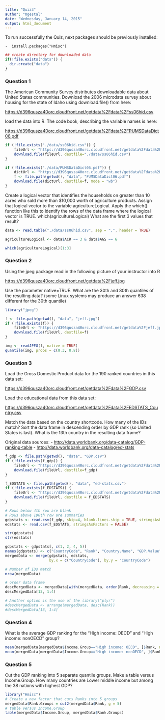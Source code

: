 ```yaml
---
title: "Quiz3"
author: "mgestal"
date: "Wednesday, January 14, 2015"
output: html_document
---
```


To run successfully the Quiz, next packages should be previously installed:

    -  install.packages("Hmisc")

```r

## create directory for downloaded data
if(!file.exists("data")) {
  dir.create("data")
}

````

### Question 1

The American Community Survey distributes downloadable data about United 
States communities. Download the 2006 microdata survey about housing for the 
state of Idaho using download.file() from here:
  
[https://d396qusza40orc.cloudfront.net/getdata%2Fdata%2Fss06hid.csv](https://d396qusza40orc.cloudfront.net/getdata%2Fdata%2Fss06hid.csv)

load the data into R. The code book, describing the variable names is here:
  
[https://d396qusza40orc.cloudfront.net/getdata%2Fdata%2FPUMSDataDict06.pdf](https://d396qusza40orc.cloudfront.net/getdata%2Fdata%2FPUMSDataDict06.pdf)

```r

if (!file.exists("./data/ss06hid.csv")) {
    fileUrl <- "https://d396qusza40orc.cloudfront.net/getdata%2Fdata%2Fss06hid.csv"
    download.file(fileUrl, destfile="./data/ss06hid.csv")
}

if (!file.exists("./data/PUMSDataDict06.pdf")) {
    dictUrl <- "https://d396qusza40orc.cloudfront.net/getdata%2Fdata%2FPUMSDataDict06.pdf"
    f <- file.path(getwd(), "data", "PUMSDataDict06.pdf")
    download.file(dictUrl, destfile=f, mode = "wb")
}

```

Create a logical vector that identifies the households on greater than 10 acres who sold more than $10,000 worth of agriculture products. Assign that logical vector to the variable agricultureLogical. Apply the which() function like this to identify the rows of the data frame where the logical vector is TRUE. which(agricultureLogical) What are the first 3 values that result?

```r

data <- read.table("./data/ss06hid.csv", sep = ",", header = TRUE)

agricultureLogical <- data$ACR == 3 & data$AGS == 6

which(agricultureLogical)[1:3]

```


### Question 2

Using the jpeg package read in the following picture of your instructor into R

[https://d396qusza40orc.cloudfront.net/getdata%2Fjeff.jpg](https://d396qusza40orc.cloudfront.net/getdata%2Fjeff.jpg)

Use the parameter native=TRUE. What are the 30th and 80th quantiles of the resulting data? (some Linux systems may produce an answer 638 different for the 30th quantile)

```r

library("jpeg")

f <- file.path(getwd(), "data", "jeff.jpg")
if (!file.exists(f)) {
    fileUrl <- "https://d396qusza40orc.cloudfront.net/getdata%2Fjeff.jpg"
    download.file(fileUrl, destfile=f)
}

img <- readJPEG(f, native = TRUE)
quantile(img, probs = c(0.3, 0.8))

```

### Question 3

Load the Gross Domestic Product data for the 190 ranked countries in this data set:

[https://d396qusza40orc.cloudfront.net/getdata%2Fdata%2FGDP.csv](https://d396qusza40orc.cloudfront.net/getdata%2Fdata%2FGDP.csv)

Load the educational data from this data set:

[https://d396qusza40orc.cloudfront.net/getdata%2Fdata%2FEDSTATS_Country.csv](https://d396qusza40orc.cloudfront.net/getdata%2Fdata%2FEDSTATS_Country.csv)

Match the data based on the country shortcode. How many of the IDs match? Sort the data frame in descending order by GDP rank (so United States is last). What is the 13th country in the resulting data frame?

Original data sources: 
- [http://data.worldbank.org/data-catalog/GDP-ranking-table](http://data.worldbank.org/data-catalog/GDP-ranking-table)
- [http://data.worldbank.org/data-catalog/ed-stats](http://data.worldbank.org/data-catalog/ed-stats)

```r

f_gdp <- file.path(getwd(), "data", "GDP.csv")
if (!file.exists(f_gdp)) {
    fileUrl <- "https://d396qusza40orc.cloudfront.net/getdata%2Fdata%2FGDP.csv"
    download.file(fileUrl, destfile=f_gdp)
}

f_EDSTATS <- file.path(getwd(), "data", "ed-stats.csv")
if (!file.exists(f_EDSTATS)) {
    fileUrl <- "https://d396qusza40orc.cloudfront.net/getdata%2Fdata%2FEDSTATS_Country.csv"
    download.file(fileUrl, destfile = f_EDSTATS)
}

# Rows below 4th row are blank
# Rows above 190th row are summaries
gdpstats <- read.csv(f_gdp, skip=4, blank.lines.skip = TRUE, stringsAsFactors = FALSE, na.strings = "", nrows = 190)  
edstats <- read.csv(f_EDSTATS, stringsAsFactors = FALSE)

str(gdpstats)
str(edstats)

gdpstats <- gdpstats[, c(1, 2, 4, 5)]                                        # Subset only needed data
names(gdpstats) <- c("CountryCode", "Rank", "Country.Name", "GDP.Value")     # Rename columns
mergedData <- merge(gdpstats, edstats, 
                    by.x = c("CountryCode"), by.y = "CountryCode")           ## Merge data by country codes

# Number of IDs match
nrow(mergedData)

# order data frame
descMergedData <- mergedData[with(mergedData, order(Rank, decreasing = TRUE)), ]
descMergedData[13, 1:4]

# Another option is the use of the library("plyr")
#descMergedData <- arrange(mergedData, desc(Rank))
#descMergedData[13, 1:4]

```

### Question 4

What is the average GDP ranking for the "High income: OECD" and "High income: nonOECD" group?

```r

mean(mergedData[mergedData$Income.Group=="High income: OECD", ]$Rank, na.rm = TRUE)
mean(mergedData[mergedData$Income.Group=="High income: nonOECD", ]$Rank, na.rm = TRUE)

```

### Question 5

Cut the GDP ranking into 5 separate quantile groups. Make a table versus Income.Group. How many countries are Lower middle income but among the 38 nations with highest GDP?


```r
library("Hmisc")
# Create a new factor that cuts Ranks into 5 groups
mergedData$Rank.Groups = cut2(mergedData$Rank, g = 5)
# table versus Income.Group
table(mergedData$Income.Group, mergedData$Rank.Groups)

```



